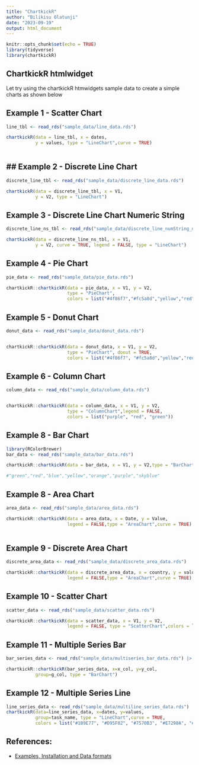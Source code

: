 ```yaml
---
title: "ChartkickR"
author: "Bilikisu Olatunji"
date: "2023-09-19"
output: html_document
---
```


```r
knitr::opts_chunk$set(echo = TRUE)
library(tidyverse)
library(chartkickR)
```

## ChartkickR htmlwidget

Let try using the chartkickR htmwidgets sample data to create a simple charts as shown below

## Example 1 - Scatter Chart

```r

line_tbl <- read_rds("sample_data/line_data.rds")

chartkickR(data = line_tbl, x = dates,
           y = values, type = "LineChart",curve = TRUE)
           
```

## \## Example 2 - Discrete Line Chart

```r
discrete_line_tbl <- read_rds("sample_data/discrete_line_data.rds")

chartkickR(data = discrete_line_tbl, x = V1,
           y = V2, type = "LineChart")
```

## Example 3 - Discrete Line Chart Numeric String

```r
discrete_line_ns_tbl <- read_rds("sample_data/discrete_line_numString_data.rds")

chartkickR(data = discrete_line_ns_tbl, x = V1,
           y = V2, curve = TRUE, legend = FALSE, type = "LineChart")

```

## Example 4 - Pie Chart

```r

pie_data <- read_rds("sample_data/pie_data.rds")

chartkickR::chartkickR(data = pie_data, x = V1, y = V2,
                       type = "PieChart",
                       colors = list("#4f86f7","#fc5a8d","yellow","red","#6f2da8"))

```

## Example 5 - Donut Chart

```r
donut_data <- read_rds("sample_data/donut_data.rds")


chartkickR::chartkickR(data = donut_data, x = V1, y = V2,
                       type = "PieChart", donut = TRUE,
                       colors = list("#4f86f7", "#fc5a8d","yellow","red","#6f2da8"))

```

## Example 6 - Column Chart

```r
column_data <- read_rds("sample_data/column_data.rds")


chartkickR::chartkickR(data = column_data, x = V1, y = V2,
                       type = "ColumnChart",legend = FALSE,
                       colors = list("purple", "red", "green"))

```

## Example 8 - Bar Chart

```r
library(RColorBrewer)
bar_data <- read_rds("sample_data/bar_data.rds")

chartkickR::chartkickR(data = bar_data, x = V1, y = V2,type = "BarChart", legend = FALSE, colors = list(brewer.pal(n = 7, name = "RdBu")))

#"green","red","blue","yellow","orange","purple","skyblue"
```

## Example 8 - Area Chart

```r
area_data <- read_rds("sample_data/area_data.rds")

chartkickR::chartkickR(data = area_data, x = Date, y = Value,
                       legend = FALSE,type = "AreaChart",curve = TRUE)
                     
```

## Example 9 - Discrete Area Chart

```r

discrete_area_data <- read_rds("sample_data/discrete_area_data.rds")

chartkickR::chartkickR(data = discrete_area_data, x = country, y = values,
                       legend = FALSE,type = "AreaChart",curve = TRUE)
```

## Example 10 - Scatter Chart

```r
scatter_data <- read_rds("sample_data/scatter_data.rds")

chartkickR::chartkickR(data = scatter_data, x = V1, y = V2,
                       legend = FALSE, type = "ScatterChart",colors = list("red"))

```

## Example 11 - Multiple Series Bar

```r
bar_series_data <- read_rds("sample_data/multiseries_bar_data.rds") |> set_names(nm = c("g_col","x_col","y_col"))

chartkickR::chartkickR(bar_series_data, x=x_col, y=y_col,
           group=g_col, type = "BarChart")
```

## Example 12 - Multiple Series Line

```r
line_series_data <- read_rds("sample_data/multiline_series_data.rds")
chartkickR(data=line_series_data, x=dates, y=values,
           group=task_name, type = "LineChart",curve = TRUE,
           colors = list("#1B9E77", "#D95F02", "#7570B3", "#E7298A", "#66A61E"))

```

## References:

-   [Examples, Installation and Data formats](https://github.com/ankane/chartkickR.js)
